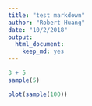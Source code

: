 ```yaml
---
title: "test markdown"
author: "Robert Huang"
date: "10/2/2018"
output: 
  html_document: 
    keep_md: yes
---
```


```r

3 + 5
sample(5)

```

```r

plot(sample(100))

```

